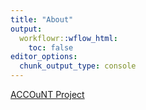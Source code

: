 ```yaml
---
title: "About"
output:
  workflowr::wflow_html:
    toc: false
editor_options:
  chunk_output_type: console
---
```


[ACCOuNT Project](https://precisionmedicine4all.com/research-projects/)
